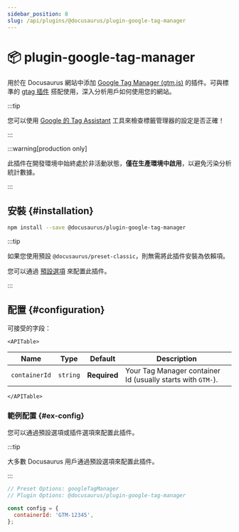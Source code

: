 ```yaml
---
sidebar_position: 8
slug: /api/plugins/@docusaurus/plugin-google-tag-manager
---
```


# 📦 plugin-google-tag-manager


用於在 Docusaurus 網站中添加 [Google Tag Manager (gtm.js)](https://developers.google.com/tag-platform/tag-manager) 的插件。可與標準的 [gtag 插件](./plugin-google-gtag.mdx) 搭配使用，深入分析用戶如何使用您的網站。

:::tip

您可以使用 [Google 的 Tag Assistant](https://tagassistant.google.com/) 工具來檢查標籤管理器的設定是否正確！

:::

:::warning[production only]

此插件在開發環境中始終處於非活動狀態，**僅在生產環境中啟用**，以避免污染分析統計數據。

:::

## 安裝 {#installation}

```bash npm2yarn
npm install --save @docusaurus/plugin-google-tag-manager
```

:::tip

如果您使用預設 `@docusaurus/preset-classic`，則無需將此插件安裝為依賴項。

您可以通過 [預設選項](../../using-plugins.mdx#docusauruspreset-classic) 來配置此插件。

:::

## 配置 {#configuration}

可接受的字段：

```mdx-code-block
<APITable>
```

| Name | Type | Default | Description |
| --- | --- | --- | --- |
| `containerId` | `string` | **Required** | Your Tag Manager container Id (usually starts with `GTM-`). |

```mdx-code-block
</APITable>
```

### 範例配置 {#ex-config}

您可以通過預設選項或插件選項來配置此插件。

:::tip

大多數 Docusaurus 用戶通過預設選項來配置此插件。

:::

```js config-tabs
// Preset Options: googleTagManager
// Plugin Options: @docusaurus/plugin-google-tag-manager

const config = {
  containerId: 'GTM-12345',
};
```